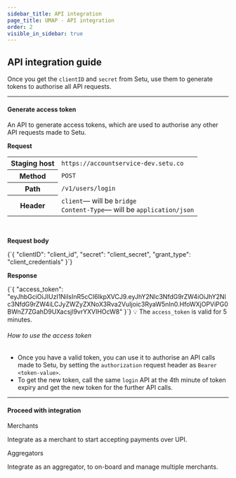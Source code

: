 ```yaml
---
sidebar_title: API integration
page_title: UMAP - API integration
order: 2
visible_in_sidebar: true
---
```


## API integration guide

Once you get the `clientID` and `secret` from Setu, use them to generate tokens to authorise all API requests.

<hr class="primary" />

#### Generate access token

An API to generate access tokens, which are used to authorise any other API requests made to Setu.

**Request**

<table>
    <tr>
        <th>Staging host</th>
        <td>
            <code>https://accountservice-dev.setu.co</code>
        </td>
    </tr>
    <tr>
        <th>Method</th>
        <td>
            <code>POST</code>
        </td>
    </tr>
    <tr>
        <th>Path</th>
        <td>
            <code>/v1/users/login</code>
        </td>
    </tr>
    <tr>
        <th>Header</th>
        <td>
            <code>client</code>— will be <code>bridge</code>
            <br />
            <code>Content-Type</code>— will be <code>application/json</code>
        </td>
    </tr>
</table>

<br />

**Request body**

<CodeBlockWithCopy language="json">
    {`{
  "clientID": "client_id",
  "secret": "client_secret",
  "grant_type": "client_credentials"
}`}
</CodeBlockWithCopy>

**Response**

<CodeBlockWithCopy language="json">
    {`{
  "access_token": "eyJhbGciOiJIUzI1NiIsInR5cCI6IkpXVCJ9.eyJhY2Nlc3NfdG9rZW4iOiJhY2Nlc3NfdG9rZW4iLCJyZWZyZXNoX3Rva2VuIjoic3RyaW5nIn0.HfoWXjOPViPG0BWnZ7ZGahD9UXacsjl9vrYXVIHOcW8"
}`}
</CodeBlockWithCopy>

<Callout type="tip">
    💡 The <code>access_token</code> is valid for 5 minutes.
</Callout>

<br/>

###### How to use the access token

-   Once you have a valid token, you can use it to authorise an API calls made to Setu, by setting the `authorization` request header as `Bearer <token-value>`.
-   To get the new token, call the same `login` API at the 4th minute of token expiry and get the new token for the further API calls.

<hr class="primary" />

#### Proceed with integration

<Row>
    <Portion desktopSpan="half">
        <Card padding="small" shape="rounded">
            <Link href="/payments/umap/api-integration/merchants">
                Merchants
            </Link>
            <p>Integrate as a merchant to start accepting payments over UPI.</p>
        </Card>
    </Portion>
    <Portion desktopSpan="half">
        <Card padding="small" shape="rounded">
            <Link href="/payments/umap/api-integration/aggregators">
                Aggregators
            </Link>
            <p>Integrate as an aggregator, to on-board and manage multiple merchants.</p>
        </Card>
    </Portion>
</Row>

<WasPageHelpful />
